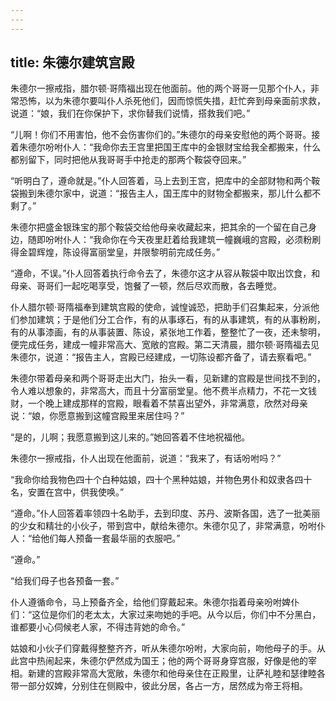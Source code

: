 ```yaml
---
---
---
```

title: 朱德尔建筑宫殿
---




朱德尔一擦戒指，腊尔顿·哥隋福出现在他面前。他的两个哥哥一见那个仆人，非常恐怖，以为朱德尔要叫仆人杀死他们，因而惊慌失措，赶忙奔到母亲面前求救，说道：“娘，我们在你保护下，求你替我们说情，搭救我们吧。”

“儿啊！你们不用害怕，他不会伤害你们的。”朱德尔的母亲安慰他的两个哥哥。接着朱德尔吩咐仆人：“我命你去王宫里把国王库中的金银财宝给我全都搬来，什么都别留下，同时把他从我哥哥手中抢走的那两个鞍袋夺回来。”

“听明白了，遵命就是。”仆人回答着，马上去到王宫，把库中的全部财物和两个鞍袋搬到朱德尔家中，说道：“报告主人，国王库中的财物全都搬来，那儿什么都不剩了。”

朱德尔把盛金银珠宝的那个鞍袋交给他母亲收藏起来，把其余的一个留在自己身边，随即吩咐仆人：“我命你在今天夜里赶着给我建筑一幢巍峨的宫殿，必须粉刷得金碧辉煌，陈设得富丽堂皇，并限黎明前完成任务。”

“遵命，不误。”仆人回答着执行命令去了，朱德尔这才从容从鞍袋中取出饮食，和母亲、哥哥们一起吃喝享受，饱餐了一顿，然后尽欢而散，各去睡觉。

仆人腊尔顿·哥隋福奉到建筑宫殿的使命，诚惶诚恐，把助手们召集起来，分派他们参加建筑；于是他们分工合作，有的从事琢石，有的从事建筑，有的从事粉刷，有的从事漆画，有的从事装置、陈设，紧张地工作着，整整忙了一夜，还未黎明，便完成任务，建成一幢非常高大、宽敞的宫殿。第二天清晨，腊尔顿·哥隋福去见朱德尔，说道：“报告主人，宫殿已经建成，一切陈设都齐备了，请去察看吧。”

朱德尔带着母亲和两个哥哥走出大门，抬头一看，见新建的宫殿是世间找不到的，令人难以想象的，非常高大，而且十分富丽堂皇。他不费半点精力，不花一文钱财，一个晚上建成那样的宫殿，眼看着不禁喜出望外，非常满意，欣然对母亲说：“娘，你愿意搬到这幢宫殿里来居住吗？”

“是的，儿啊；我愿意搬到这儿来的。”她回答着不住地祝福他。

朱德尔一擦戒指，仆人出现在他面前，说道：“我来了，有话吩咐吗？”

“我命你给我物色四十个白种姑娘，四十个黑种姑娘，并物色男仆和奴隶各四十名，安置在宫中，供我使唤。”

“遵命。”仆人回答着率领四十名助手，去到印度、苏丹、波斯各国，选了一批美丽的少女和精壮的小伙子，带到宫中，献给朱德尔。朱德尔见了，非常满意，吩咐仆人：“给他们每人预备一套最华丽的衣服吧。”

“遵命。”

“给我们母子也各预备一套。”

仆人遵循命令，马上预备齐全，给他们穿戴起来。朱德尔指着母亲吩咐婢仆们：“这位是你们的老太太，大家过来吻她的手吧。从今以后，你们中不分黑白，谁都要小心伺候老人家，不得违背她的命令。”

姑娘和小伙子们穿戴得整整齐齐，听从朱德尔吩咐，大家向前，吻他母子的手。从此宫中热闹起来，朱德尔俨然成为国王；他的两个哥哥身穿宫服，好像是他的宰相。新建的宫殿非常高大宽敞，朱德尔和他母亲住在正殿里，让萨礼睦和瑟律睦各带一部分奴婢，分别住在侧殿中，彼此分居，各占一方，居然成为帝王将相。